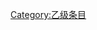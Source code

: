 {{catmore1|[[Wikipedia:互联网专题|Wikipedia:互联网专题]]}}
{{Articles by Quality|topic=互联网|project=互联网|format=TOC}}
{{emptycat}}

[[Category:乙级条目|Category:乙级条目]]